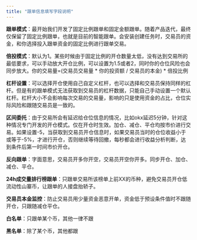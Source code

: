 ```yaml
---
title: "跟单信息填写字段说明"
---
```


**跟单模式**：最开始我们开发了固定比例跟单和固定金额跟单。随着产品迭代，最终仅保留了固定比例跟单，也就是目前的智能跟单。会安装创建任务时，交易员的资金，和你选择投入跟单资金的固定比例进行跟单交易。

**倍投模式**：默认为1。某些时候由于固定比例的开仓数量太低，没有达到交易所的最低要求，可以手动放大开仓比例，可以设置为1.5或者2，同时你的仓位风险也会同步放大。你的交易量=(交易员交易量 \* 你的投资额 / 交易员的本金) \* 倍投比例

**杠杆设置**：可以选择开仓使用自己自定义杠杆，也可以选择和交易员保持同样的杠杆。但是有的跟单模式无法获取到交易员的杠杆数据，只能自己手动设置一个默认杠杆。杠杆大小不会影响每次交易的交易量，影响的只是使用资金的占比，仓位实际风险和跟随交易员是一致的。

**区间委托**：由于交易所会有延迟给仓位信息的情况，比如okx延迟5分钟，针对这种情况专门开发的开仓模式。仅在开仓时生效。加仓、减仓、平仓均按市价进行交易。如果设置-5，当获取到交易员开仓信息时，如果交易员当时的仓位收益小于或等于-5%，才进行开仓，否则继续等待回撤，每秒都会进行收益分析判断，达到条件后第一时间市价开仓。

**反向跟单**：字面意思，交易员开多你开空，交易员开空你开多。同步开仓、加仓、减仓、平仓。

**24h成交量排行榜跟单**：只跟单交易所该榜单上前XX的币种，避免交易员开仓低流动性山寨币，让跟单的人接盘抬轿子。

**交易员本金监控**：防止交易员用少量资金恶意开单，资金低于预设条件值时不跟随开仓，只跟随减仓平仓。

**白名单**：只跟单某个币，其他一律不跟

**黑名单**：除了某个币，其他都跟